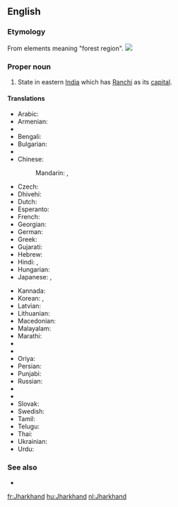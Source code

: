 ==English==
{{wikipedia}}

===Etymology===
From elements meaning "forest region".
[[Image:Jharkhand in India (disputed hatched).svg|thumb|]]

===Proper noun===
{{en-proper noun}}

# State in eastern [[India]] which has [[Ranchi]] as its [[capital]].

====Translations====
{{trans-top|state in eastern India}}
* Arabic: {{t-|ar|جهارخاند|m|tr=jarkhānd}}
* Armenian: {{t-|hy|Ջարքանդ|tr=J̌arkʿand|sc=Armn}}
* {{trreq|as}}
* Bengali: {{t-|bn|ঝাড়খণ্ড|sc=Beng|tr=jhāṛakhaṇḍ}}
* Bulgarian: {{t-|bg|Джаркханд|sc=Cyrl}}
* {{trreq|hne}}
* Chinese:
*: Mandarin: {{t|cmn|恰爾康得邦|sc=Hani}}, {{t|cmn|恰尔康得邦|tr=Qià'ěrkāngde-bāng|sc=Hani}}
* Czech: {{t-|cs|Džhárkhand}}
* Dhivehi: {{t-|dv|ޖަރްކަންދު|sc=Thaa|tr=jarkandu}}
* Dutch: {{t+|nl|Jharkhand}}
* Esperanto: {{t-|eo|Ĝharkhando}}
* French: {{t+|fr|Jharkhand|m}}
* Georgian: {{t-|ka|ჯარხანდი|sc=Geor}}
* German: {{t-|de|Jharkhand|n}}
* Greek: {{t-|el|Τζαρκάντ|sc=Grek|tr=Tzarkand}}
* Gujarati: {{t-|gu|ઝારખંડ|sc=Gujr|tr=jhārakhaṇḍ}}
* Hebrew: {{t-|he|ג'הרקאנד}}
* Hindi: {{t-|hi|झारखंड|tr=jhārkhaṇḍ}}, {{t+|hi|झारखण्ड|tr=jhārkhaṇḍ}}
* Hungarian: {{t+|hu|Dzshárkhand}}
* Japanese: {{t-|ja|ジャールカンド州|tr=Jārukando-shū}}, {{t-|ja|ジャールカンド|tr=Jārukando}}
{{trans-mid}}
* Kannada: {{t-|kn|ಝಾರ್ಖಂಡ್|sc=Knda|tr=jhārkhaṇḍ}}
* Korean: {{t-|ko|자르칸드 주|sc=Kore|tr=jaleukandeu ju}}, {{t-|ko|자르칸드|sc=Kore|tr=jaleukandeu}}
* Latvian: {{t-|lv|Džhārkhanda}}
* Lithuanian: {{t-|lt|Džarkandas}}
* Macedonian: {{t-|mk|Џарканд|sc=Cyrl}}
* Malayalam: {{t-|ml|ഝാർഖണ്ഡ്‌|sc=Mlym|tr=jhānkhaṇḍ‌}}
* Marathi: {{t-|mr|झारखंड|sc=Deva|tr=jhārakhaṇḍ}}
* {{trreq|lus}}
* {{trreq|ne}}
* Oriya: {{t-|or|ଝାଡ଼ଖଣ୍ଡ|sc=Orya|tr=jhāṛakhaṇḍ}}
* Persian: {{t-|fa|جارکند|sc=fa-Arab}}
* Punjabi: {{t-|pa|ਝਾਰਖੰਡ|sc=Guru|tr=jhārakhaḍ}}
* Russian: {{t-|ru|Джаркханд|m|tr=Džarkxánd}}
* {{trreq|sat}}
* {{trreq|sip}}
* Slovak: {{t-|sk|Džhárkhand}}
* Swedish: {{t-|sv|Jharkhand}}
* Tamil: {{t-|ta|சார்க்கண்ட்|sc=Taml|tr=cārkkaṇṭ}}
* Telugu: {{t+|te|జార్ఖండ్|sc=Telu|tr=jārkhaṇḍ}}
* Thai: {{t-|th|รัฐฌาร์ขัณฑ์|tr=rát chaakăn}}
* Ukrainian: {{t-|uk|Джхаркханд|sc=Cyrl|m|tr=Džxarkxánd}}
* Urdu: {{t-|ur|جھارکھنڈ}}
{{trans-bottom}}

===See also===
* {{list:states of India/en}}

[[fr:Jharkhand]]
[[hu:Jharkhand]]
[[nl:Jharkhand]]